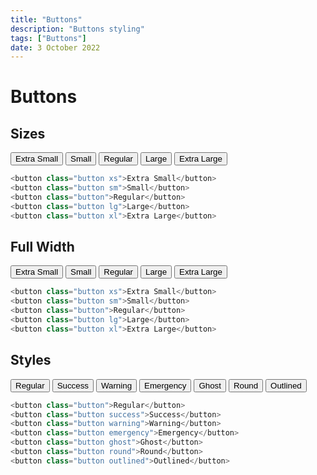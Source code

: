 ---
title: "Buttons"
description: "Buttons styling"
tags: ["Buttons"]
date: 3 October 2022
---

# Buttons

## Sizes

<button class="button xs">Extra Small</button>
<button class="button sm">Small</button>
<button class="button">Regular</button>
<button class="button lg">Large</button>
<button class="button xl">Extra Large</button>

```js
<button class="button xs">Extra Small</button>
<button class="button sm">Small</button>
<button class="button">Regular</button>
<button class="button lg">Large</button>
<button class="button xl">Extra Large</button>
```

## Full Width

<button class="button xs">Extra Small</button>
<button class="button sm">Small</button>
<button class="button">Regular</button>
<button class="button lg">Large</button>
<button class="button xl">Extra Large</button>

```js
<button class="button xs">Extra Small</button>
<button class="button sm">Small</button>
<button class="button">Regular</button>
<button class="button lg">Large</button>
<button class="button xl">Extra Large</button>
```

## Styles

<button class="button">Regular</button>
<button class="button success">Success</button>
<button class="button warning">Warning</button>
<button class="button emergency">Emergency</button>
<button class="button ghost">Ghost</button>
<button class="button round">Round</button>
<button class="button outlined">Outlined</button>

```js
<button class="button">Regular</button>
<button class="button success">Success</button>
<button class="button warning">Warning</button>
<button class="button emergency">Emergency</button>
<button class="button ghost">Ghost</button>
<button class="button round">Round</button>
<button class="button outlined">Outlined</button>
```